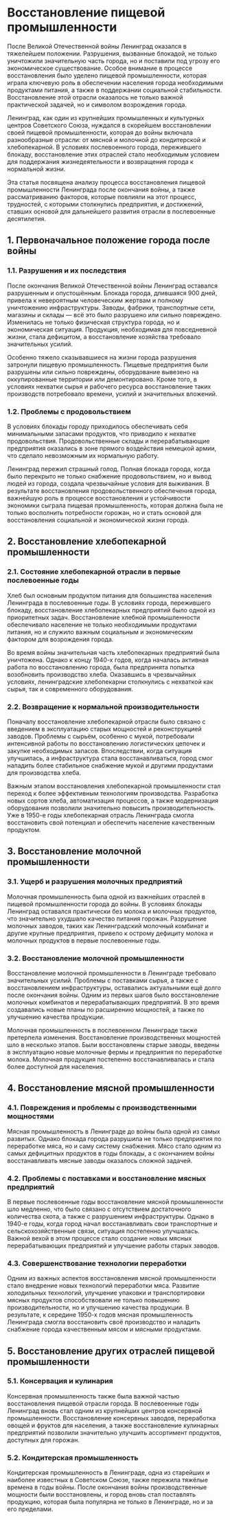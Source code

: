 # Восстановление пищевой промышленности

После Великой Отечественной войны Ленинград оказался в тяжелейшем положении. Разрушения, вызванные блокадой, не только уничтожили значительную часть города, но и поставили под угрозу его экономическое существование. Особое внимание в процессе восстановления было уделено пищевой промышленности, которая играла ключевую роль в обеспечении населения города необходимыми продуктами питания, а также в поддержании социальной стабильности. Восстановление этой отрасли оказалось не только важной практической задачей, но и символом возрождения города.

Ленинград, как один из крупнейших промышленных и культурных центров Советского Союза, нуждался в скорейшем восстановлении своей пищевой промышленности, которая до войны включала разнообразные отрасли: от мясной и молочной до кондитерской и хлебопекарной. В условиях послевоенного города, пережившего блокаду, восстановление этих отраслей стало необходимым условием для поддержания жизнедеятельности и возвращения города к нормальной жизни.

Эта статья посвящена анализу процесса восстановления пищевой промышленности Ленинграда после окончания войны, а также рассматриванию факторов, которые повлияли на этот процесс, трудностей, с которыми столкнулись предприятия, и достижений, ставших основой для дальнейшего развития отрасли в послевоенные десятилетия.

## 1. Первоначальное положение города после войны

### 1.1. Разрушения и их последствия

После окончания Великой Отечественной войны Ленинград оставался разрушенным и опустошённым. Блокада города, длившаяся 900 дней, привела к невероятным человеческим жертвам и полному уничтожению инфраструктуры. Заводы, фабрики, транспортные сети, магазины и склады — всё это было разрушено или сильно повреждено. Изменилась не только физическая структура города, но и экономическая ситуация. Продукция, необходимая для повседневной жизни, стала дефицитом, а восстановление хозяйства требовало значительных усилий.

Особенно тяжело сказывавшиеся на жизни города разрушения затронули пищевую промышленность. Пищевые предприятия были разрушены или сильно повреждены, оборудование вывезено на оккупированные территории или демонтировано. Кроме того, в условиях нехватки сырья и рабочего ресурса восстановление таких производств потребовало времени, усилий и значительных вложений.

### 1.2. Проблемы с продовольствием

В условиях блокады городу приходилось обеспечивать себя минимальными запасами продуктов, что приводило к нехватке продовольствия. Продовольственные склады и перерабатывающие предприятия оказались в зоне прямого воздействия немецкой армии, что сделало невозможным их нормальную работу.

Ленинград пережил страшный голод. Полная блокада города, когда было перекрыто не только снабжение продовольствием, но и вывод людей из города, создала чрезвычайные условия для выживания. В результате восстановления продовольственного обеспечения города, важнейшую роль в процессе восстановления и устойчивости экономики сыграла пищевая промышленность, которая должна была не только восполнить потребности горожан, но и стать основой для восстановления социальной и экономической жизни города.

## 2. Восстановление хлебопекарной промышленности

### 2.1. Состояние хлебопекарной отрасли в первые послевоенные годы

Хлеб был основным продуктом питания для большинства населения Ленинграда в послевоенные годы. В условиях города, пережившего блокаду, восстановление хлебопекарных предприятий было одной из приоритетных задач. Восстановление хлебной промышленности обеспечивало население не только необходимыми продуктами питания, но и служило важным социальным и экономическим фактором для возрождения города.

Во время войны значительная часть хлебопекарных предприятий была уничтожена. Однако к концу 1940-х годов, когда началась активная работа по восстановлению города, была предпринята попытка возобновить производство хлеба. Оказавшись в чрезвычайных условиях, ленинградские хлебопекарни столкнулись с нехваткой как сырья, так и современного оборудования.

### 2.2. Возвращение к нормальной производительности

Поначалу восстановление хлебопекарной отрасли было связано с введением в эксплуатацию старых мощностей и реконструкцией заводов. Проблемы с сырьём, особенно с мукой, потребовали интенсивной работы по восстановлению логистических цепочек и закупке необходимых запасов. Впоследствии, когда ситуация улучшилась, а инфраструктура стала восстанавливаться, город смог наладить более стабильное снабжение мукой и другими продуктами для производства хлеба.

Важным этапом восстановления хлебопекарной промышленности стал переход к более эффективным технологиям производства. Разработка новых сортов хлеба, автоматизация процессов, а также модернизация оборудования позволили значительно повысить производительность. Уже в 1950-е годы хлебопекарная отрасль Ленинграда смогла восстановить свой потенциал и обеспечить население качественным продуктом.

## 3. Восстановление молочной промышленности

### 3.1. Ущерб и разрушения молочных предприятий

Молочная промышленность была одной из важнейших отраслей в пищевой промышленности города до войны. В условиях блокады Ленинград оставался практически без молока и молочных продуктов, что значительно ухудшало качество питания горожан. Разрушение молочных заводов, таких как Ленинградский молочный комбинат и другие крупные предприятия, привело к острому дефициту молока и молочных продуктов в первые послевоенные годы.

### 3.2. Восстановление молочной промышленности

Восстановление молочной промышленности в Ленинграде требовало значительных усилий. Проблемы с поставками сырья, а также с восстановлением инфраструктуры, оставались актуальными ещё долго после окончания войны. Одним из первых шагов было восстановление молочных комбинатов и перерабатывающих предприятий. В это время создавались новые планы по расширению мощностей, а также по улучшению качества продукции.

Молочная промышленность в послевоенном Ленинграде также претерпела изменения. Восстановление производственных мощностей шло в несколько этапов. Были восстановлены старые заводы, введены в эксплуатацию новые молочные фермы и предприятия по переработке молока. Молочная продукция постепенно восстанавливалась и стала более доступной для населения.

## 4. Восстановление мясной промышленности

### 4.1. Повреждения и проблемы с производственными мощностями

Мясная промышленность в Ленинграде до войны была одной из самых развитых. Однако блокада города разрушила не только предприятия по переработке мяса, но и саму систему снабжения. Мясо стало одним из самых дефицитных продуктов в годы блокады, а с окончанием войны восстанавливать мясные заводы оказалось сложной задачей.

### 4.2. Проблемы с поставками и восстановление мясных предприятий

В первые послевоенные годы восстановление мясной промышленности шло медленно, что было связано с отсутствием достаточного количества скота, а также с разрушением инфраструктуры. Однако в 1940-е годы, когда город начал восстанавливать свои транспортные и сельскохозяйственные связи, ситуация постепенно улучшалась. Важной вехой в этом процессе стало создание новых мясных перерабатывающих предприятий и улучшение работы старых заводов.

### 4.3. Совершенствование технологии переработки

Одним из важных аспектов восстановления мясной промышленности стало внедрение новых технологий переработки мяса. Развитие холодильных технологий, улучшение упаковки и транспортировки мясных продуктов способствовали не только повышению производительности, но и улучшению качества продукции. В результате, к середине 1950-х годов мясная промышленность Ленинграда смогла восстановить своё производство и наладить снабжение города качественным мясом и мясными продуктами.

## 5. Восстановление других отраслей пищевой промышленности

### 5.1. Консервация и кулинария

Консервная промышленность также была важной частью восстановления пищевой отрасли города. В послевоенные годы Ленинград вновь стал одним из крупнейших центров консервной промышленности. Восстановление консервных заводов, переработка овощей и фруктов для населения, а также восстановление кулинарных предприятий позволили значительно улучшить ассортимент продуктов, доступных для горожан.

### 5.2. Кондитерская промышленность

Кондитерская промышленность в Ленинграде, одна из старейших и наиболее известных в Советском Союзе, также пережила тяжёлые времена в годы войны. После окончания войны производственные мощности были восстановлены, и город вновь стал поставлять продукцию, которая была популярна не только в Ленинграде, но и за его пределами.
